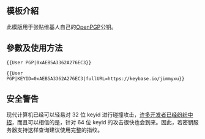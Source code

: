 <includeonly><!-- 在這裡加入模板的保護標識 --></includeonly><noinclude>{{Documentation subpage}}</noinclude>
<!-- 在本行下編輯模板說明 -->
== 模板介紹 ==

此模版用于张贴维基人自己的[[PGP|OpenPGP]]公钥。

== 參數及使用方法 ==

<pre>{{User PGP|0xAEB5A3362A276EC3}}</pre>
{{User PGP|0xAEB5A3362A276EC3|nocat=true}}{{clr}}

<pre>{{User PGP|KEYID=0xAEB5A3362A276EC3|fullURL=https://keybase.io/jimmyxu}}</pre>
{{User PGP|KEYID=0xAEB5A3362A276EC3|fullURL=https://keybase.io/jimmyxu|nocat=true}}<div style="clear:both"></div>

== 安全警告 ==

现代计算机已经可以轻易对 32 位 keyid 进行碰撞攻击，[https://lwn.net/Articles/689792/ 许多开发者已经纷纷中招]，而且可以相信的是，针对 64 位 keyid 的攻击很快也会到来。因此，若密钥服务器支持这样查询建议使用完整的指纹。